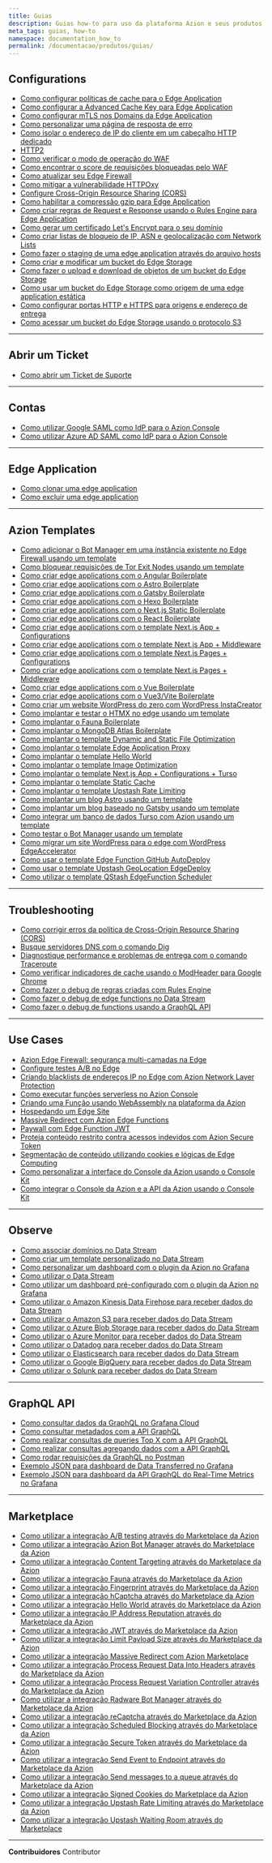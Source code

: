 ```yaml
---
title: Guias
description: Guias how-to para uso da plataforma Azion e seus produtos.
meta_tags: guias, how-to
namespace: documentation_how_to
permalink: /documentacao/produtos/guias/
---
```


## Configurations

- [Como configurar políticas de cache para o Edge Application](/pt-br/documentacao/produtos/guias/cache-settings/)
- [Como configurar a Advanced Cache Key para Edge Application](/pt-br/documentacao/produtos/guias/advanced-cache-key/)
- [Como configurar mTLS nos Domains da Edge Application](/pt-br/documentacao/produtos/guias/mtls/)
- [Como personalizar uma página de resposta de erro](/pt-br/documentacao/produtos/guias/personalizar-pagina-resposta-erro/)
- [Como isolar o endereço de IP do cliente em um cabeçalho HTTP dedicado](/pt-br/documentacao/produtos/guias/ip-original-header/)
- [HTTP2](/pt-br/documentacao/produtos/guias/http2/)
- [Como verificar o modo de operação do WAF](/pt-br/documentacao/produtos/guias/como-verificar-modo-do-seu-waf/)
- [Como encontrar o score de requisições bloqueadas pelo WAF](/pt-br/documentacao/produtos/guias/como-encontrar-score-de-requisicoes-bloqueadas-pelo-waf/)
- [Como atualizar seu Edge Firewall](/pt-br/documentacao/produtos/guias/como-atualizar-seu-edge-firewall/)
- [Como mitigar a vulnerabilidade HTTPOxy](/pt-br/documentacao/produtos/guias/como-mitigar-vulnerabilidade-httpoxy/)
- [Configure Cross-Origin Resource Sharing (CORS)](/pt-br/documentacao/produtos/guias/cross-origin-resource-sharing-cors/)
- [Como habilitar a compressão gzip para Edge Application](/pt-br/documentacao/produtos/guias/gzip-compression/)
- [Como criar regras de Request e Response usando o Rules Engine para Edge Application](/pt-br/documentacao/produtos/guias/rules-engine/)
- [Como gerar um certificado Let's Encrypt para o seu domínio](/pt-br/documentacao/produtos/guias/como-gerar-um-certificado-lets-encrypt/)
- [Como criar listas de bloqueio de IP, ASN e geolocalização com Network Lists](/pt-br/documentacao/produtos/guias/blocklists-enderecos-ip-edge/)
- [Como fazer o staging de uma edge application através do arquivo hosts](/pt-br/documentacao/produtos/guias/testar-edge-application-atraves-do-arquivo-hosts/)
- [Como criar e modificar um bucket do Edge Storage](/pt-br/documentacao/produtos/guias/criar-e-modificar-um-bucket/)
- [Como fazer o upload e download de objetos de um bucket do Edge Storage](/pt-br/documentacao/produtos/guias/upload-e-download-de-objetos-do-bucket/)
- [Como usar um bucket do Edge Storage como origem de uma edge application estática](/pt-br/documentacao/produtos/guias/usar-bucket-como-origem/)
- [Como configurar portas HTTP e HTTPS para origens e endereço de entrega](/pt-br/documentacao/produtos/guias/configurar-portas/)
- [Como acessar um bucket do Edge Storage usando o protocolo S3](/pt-br/documentacao/produtos/guias/protocolo-s3-para-edge-storage/)

---

## Abrir um Ticket

- [Como abrir um Ticket de Suporte](/pt-br/documentacao/produtos/guias/abrir-tickets/)

---

## Contas

- [Como utilizar Google SAML como IdP para o Azion Console](/pt-br/documentacao/produtos/guias/sso-google-saml/)
- [Como utilizar Azure AD SAML como IdP para o Azion Console](/pt-br/documentacao/produtos/guias/sso-azure-saml/)

---

## Edge Application

- [Como clonar uma edge application](/pt-br/documentacao/produtos/guias/clonar-edge-application/)
- [Como excluir uma edge application](/pt-br/documentacao/produtos/guias/excluir-edge-application/)

---

## Azion Templates

- [Como adicionar o Bot Manager em uma instância existente no Edge Firewall usando um template](/pt-br/documentacao/produtos/guias/bot-manager-integration-kit/)
- [Como bloquear requisições de Tor Exit Nodes usando um template](/pt-br/documentacao/produtos/guias/bot-manager-and-tor-block-starter-kit/)
- [Como criar edge applications com o Angular Boilerplate](/pt-br/documentacao/produtos/guias/angular-boilerplate/)
- [Como criar edge applications com o Astro Boilerplate](/pt-br/documentacao/produtos/guias/astro-boilerplate/)
- [Como criar edge applications com o Gatsby Boilerplate](/pt-br/documentacao/produtos/guias/gatsby-boilerplate/)
- [Como criar edge applications com o Hexo Boilerplate](/pt-br/documentacao/produtos/guias/hexo-boilerplate/)
- [Como criar edge applications com o Next.js Static Boilerplate](/pt-br/documentacao/produtos/guias/nextjs-static-boilerplate/)
- [Como criar edge applications com o React Boilerplate](/pt-br/documentacao/produtos/guias/react-boilerplate/)
- [Como criar edge applications com o template Next.js App + Configurations](/pt-br/documentacao/produtos/guias/nextjs-app-configurations/)
- [Como criar edge applications com o template Next.js App + Middleware](/pt-br/documentacao/produtos/guias/nextjs-app-middleware/)
- [Como criar edge applications com o template Next.js Pages + Configurations](/pt-br/documentacao/produtos/guias/nextjs-pages-configurations/)
- [Como criar edge applications com o template Next.js Pages + Middleware](/pt-br/documentacao/produtos/nextjs-pages-middleware/)
- [Como criar edge applications com o Vue Boilerplate](/pt-br/documentacao/produtos/guias/vue-boilerplate/)
- [Como criar edge applications com o Vue3/Vite Boilerplate](/pt-br/documentacao/produtos/guias/vue-vite-boilerplate/)
- [Como criar um website WordPress do zero com WordPress InstaCreator](/pt-br/documentacao/produtos/guias/wordpress-instacreator/)
- [Como implantar e testar o HTMX no edge usando um template](/pt-br/documentacao/produtos/guias/htmx-boilerplate/)
- [Como implantar o Fauna Boilerplate](/pt-br/documentacao/produtos/guias/fauna-template/)
- [Como implantar o MongoDB Atlas Boilerplate](/pt-br/documentacao/produtos/guias/mongodb-atlas/)
- [Como implantar o template Dynamic and Static File Optimization](/pt-br/documentacao/produtos/guias/dynamic-static-file-optimization-template/)
- [Como implantar o template Edge Application Proxy](/pt-br/documentacao/produtos/guias/edge-application-proxy-template/)
- [Como implantar o template Hello World](/pt-br/documentacao/produtos/guias/hello-world-template/)
- [Como implantar o template Image Optimization](/pt-br/documentacao/produtos/guias/image-optimization-template/)
- [Como implantar o template Next.js App + Configurations + Turso](/pt-br/documentacao/produtos/guias/nextjs-app-configurations-turso/)
- [Como implantar o template Static Cache](/pt-br/documentacao/produtos/guias/static-cache-template/)
- [Como implantar o template Upstash Rate Limiting](/pt-br/documentacao/produtos/guias/upstash-rate-limiting/)
- [Como implantar um blog Astro usando um template](/pt-br/documentacao/produtos/guias/astro-blog-starter-kit/)
- [Como implantar um blog baseado no Gatsby usando um template](/pt-br/documentacao/produtos/guias/gatsby-blog-starter-kit/)
- [Como integrar um banco de dados Turso com Azion usando um template](/pt-br/documentacao/produtos/guias/turso-starter-kit/)
- [Como testar o Bot Manager usando um template](/pt-br/documentacao/produtos/guias/bot-manager-starter-kit/)
- [Como migrar um site WordPress para o edge com WordPress EdgeAccelerator](/pt-br/documentacao/produtos/guias/wordpress-edgeaccelerator/)
- [Como usar o template Edge Function GitHub AutoDeploy](/pt-br/documentacao/produtos/guias/edge-function-github-autodeploy/)
- [Como usar o template Upstash GeoLocation EdgeDeploy](/pt-br/documentacao/produtos/guias/upstash-geolocation-edgedeploy/)
- [Como utilizar o template QStash EdgeFunction Scheduler](/pt-br/documentacao/produtos/guias/qstash-edge-function-scheduler/)

---

## Troubleshooting

- [Como corrigir erros da política de Cross-Origin Resource Sharing (CORS)](/pt-br/documentacao/produtos/guias/erros-cors/)
- [Busque servidores DNS com o comando Dig](/pt-br/documentacao/produtos/guias/executar-o-comando-dig/)
- [Diagnostique performance e problemas de entrega com o comando Traceroute](/pt-br/documentacao/produtos/guias/executar-o-comando-traceroute/)
- [Como verificar indicadores de cache usando o ModHeader para Google Chrome](/pt-br/documentacao/produtos/guias/verificar-tempo-de-cache-da-pagina/)
- [Como fazer o debug de regras criadas com Rules Engine](/pt-br/documentacao/produtos/guias/debug-regras/)
- [Como fazer o debug de edge functions no Data Stream](/pt-br/documentacao/produtos/guias/debugging-functions-data-stream/)
- [Como fazer o debug de functions usando a GraphQL API](/pt-br/documentacao/produtos/guias/debugging-functions-graphql/)

---

## Use Cases

- [Azion Edge Firewall: segurança multi-camadas na Edge](/pt-br/documentacao/produtos/guias/edge-firewall/)
- [Configure testes A/B no Edge](/pt-br/documentacao/produtos/guias/ab-testing/)
- [Criando blacklists de endereços IP no Edge com Azion Network Layer Protection](/pt-br/documentacao/produtos/guias/blocklists-enderecos-ip-edge/)
- [Como executar funções serverless no Azion Console](/pt-br/documentacao/produtos/guias/funcoes-serverless/)
- [Criando uma Função usando WebAssembly na plataforma da Azion](/pt-br/documentacao/produtos/guias/webassembly-na-plataforma-azion/)
- [Hospedando um Edge Site](/pt-br/documentacao/produtos/guias/hospedagem-edge-site/)
- [Massive Redirect com Azion Edge Functions](/pt-br/documentacao/produtos/guias/massive-redirect-integration/)
- [Paywall com Edge Function JWT](/pt-br/documentacao/produtos/guias/paywall-edge-function-jwt/)
- [Proteja conteúdo restrito contra acessos indevidos com Azion Secure Token](/pt-br/documentacao/produtos/guias/secure-token/)
- [Segmentação de conteúdo utilizando cookies e lógicas de Edge Computing](/pt-br/documentacao/produtos/guias/segmentacao-conteudo/)
- [Como personalizar a interface do Console da Azion usando o Console Kit](/pt-br/documentacao/produtos/guias/personalizar-interface-console-kit/)
- [Como integrar o Console da Azion e a API da Azion usando o Console Kit](/pt-br/documentacao/produtos/guias/integrar-com-api-console-kit/)

---

## Observe

- [Como associar domínios no Data Stream](/pt-br/documentacao/produtos/guias/data-stream-associar-dominios/)
- [Como criar um template personalizado no Data Stream](/pt-br/documentacao/produtos/guias/data-stream-template-personalizado/)
- [Como personalizar um dashboard com o plugin da Azion no Grafana](/pt-br/documentacao/produtos/guias/azion-plugin-grafana/)
- [Como utilizar o Data Stream](/pt-br/documentacao/produtos/guias/como-usar-data-stream/)
- [Como utilizar um dashboard pré-configurado com o plugin da Azion no Grafana](/pt-br/documentacao/produtos/guias/azion-plugin-grafana-dash-pre-configurado/)
- [Como utilizar o Amazon Kinesis Data Firehose para receber dados do Data Stream](/pt-br/documentacao/produtos/guias/amazon-kinesis-endpoint/)
- [Como utilizar o Amazon S3 para receber dados do Data Stream](/pt-br/documentacao/produtos/guias/amazon-s3-endpoint/)
- [Como utilizar o Azure Blob Storage para receber dados do Data Stream](/pt-br/documentacao/produtos/guias/azure-blob-endpoint/)
- [Como utilizar o Azure Monitor para receber dados do Data Stream](/pt-br/documentacao/produtos/guias/azure-monitor-endpoint/)
- [Como utilizar o Datadog para receber dados do Data Stream](/pt-br/documentacao/produtos/guias/datadog-endpoint/)
- [Como utilizar o Elasticsearch para receber dados do Data Stream](/pt-br/documentacao/produtos/guias/elasticsearch-endpoint/)
- [Como utilizar o Google BigQuery para receber dados do Data Stream](/pt-br/documentacao/produtos/guias/google-bigquery-endpoint/)
- [Como utilizar o Splunk para receber dados do Data Stream](/pt-br/documentacao/produtos/guias/splunk-endpoint/)

---

## GraphQL API

- [Como consultar dados da GraphQL no Grafana Cloud](/pt-br/documentacao/produtos/guias/graphql-grafana-cloud/)
- [Como consultar metadados com a API GraphQL](/pt-br/documentacao/produtos/guias/graphql-metadados/)
- [Como realizar consultas de queries Top X com a API GraphQL](/pt-br/documentacao/produtos/guias/graphql-query-top-x/)
- [Como realizar consultas agregando dados com a API GraphQL](/pt-br/documentacao/produtos/guias/graphql-dados-agregados/)
- [Como rodar requisições da GraphQL no Postman](/pt-br/documentacao/produtos/guias/consultar-graphql-postman/)
- [Exemplo JSON para dashboard de Data Transferred no Grafana](/pt-br/documentacao/produtos/real-time-metrics/data-transferred-dash/)
- [Exemplo JSON para dashboard da API GraphQL do Real-Time Metrics no Grafana](/pt-br/documentacao/produtos/real-time-metrics/metrics-dash/)

---

## Marketplace

- [Como utilizar a integração A/B testing através do Marketplace da Azion](/pt-br/documentacao/produtos/guias/ab-testing-marketplace/)
- [Como utilizar a integração Azion Bot Manager através do Marketplace da Azion](/pt-br/documentacao/produtos/guias/bot-manager/)
- [Como utilizar a integração Content Targeting através do Marketplace da Azion](/pt-br/documentacao/produtos/guias/content-targeting-integration/)
- [Como utilizar a integração Fauna através do Marketplace da Azion](/pt-br/documentacao/produtos/guias/fauna/)
- [Como utilizar a integração Fingerprint através do Marketplace da Azion](/pt-br/documentacao/produtos/guias/fingerprint/)
- [Como utilizar a integração hCaptcha através do Marketplace da Azion](/pt-br/documentacao/produtos/guias/hcaptcha/)
- [Como utilizar a integração Hello World através do Marketplace da Azion](/pt-br/documentacao/produtos/guias/hello-world/)
- [Como utilizar a integração IP Address Reputation através do Marketplace da Azion](/pt-br/documentacao/produtos/guias/ip-address-reputation/)
- [Como utilizar a integração JWT através do Marketplace da Azion](/pt-br/documentacao/produtos/guias/jwt/)
- [Como utilizar a integração Limit Payload Size através do Marketplace da Azion](/pt-br/documentacao/produtos/guias/limit-payload-size/)
- [Como utilizar a integração Massive Redirect com Azion Marketplace](/pt-br/documentacao/produtos/guias/massive-redirect-integration/)
- [Como utilizar a integração Process Request Data Into Headers através do Marketplace da Azion](/pt-br/documentacao/produtos/guias/process-request-data-into-headers/)
- [Como utilizar a integração Process Request Variation Controller através do Marketplace da Azion](/pt-br/documentacao/produtos/guias/request-variation-controller/)
- [Como utilizar a integração Radware Bot Manager através do Marketplace da Azion](/pt-br/documentacao/produtos/guias/radware-bot-manager/)
- [Como utilizar a integração reCaptcha através do Marketplace da Azion](/pt-br/documentacao/produtos/guias/recaptcha/)
- [Como utilizar a integração Scheduled Blocking através do Marketplace da Azion](/pt-br/documentacao/produtos/guias/scheduled-blocking/)
- [Como utilizar a integração Secure Token através do Marketplace da Azion](/pt-br/documentacao/produtos/guias/secure-token/)
- [Como utilizar a integração Send Event to Endpoint através do Marketplace da Azion](/pt-br/documentacao/produtos/guias/send-event-to-endpoint/)
- [Como utilizar a integração Send messages to a queue através do Marketplace da Azion](/pt-br/documentacao/produtos/guias/send-messages-to-a-queue/)
- [Como utilizar a integração Signed Cookies do Marketplace da Azion](/pt-br/documentacao/produtos/guias/signed-cookies/)
- [Como utilizar a integração Upstash Rate Limiting através do Marketplace da Azion](/pt-br/documentacao/produtos/guias/upstash-rate-limiting-integration/)
- [Como utilizar a integração Upstash Waiting Room através do Marketplace](/pt-br/documentacao/produtos/guias/waiting-room/)





---


**Contribuidores** <ContributorList>Contributor</ContributorList>
